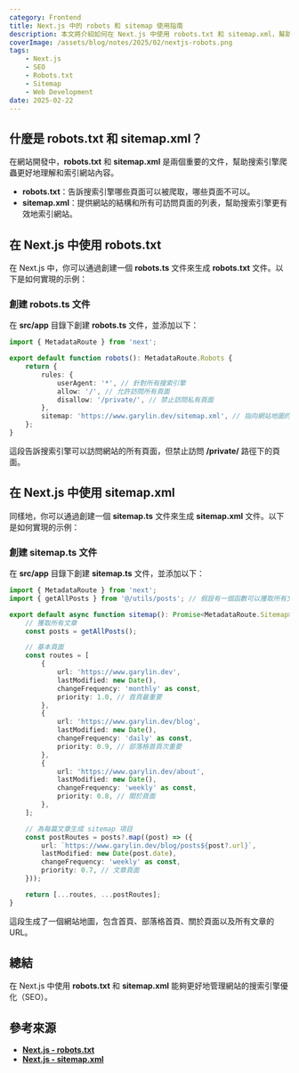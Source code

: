 ```yaml
---
category: Frontend
title: Next.js 中的 robots 和 sitemap 使用指南
description: 本文將介紹如何在 Next.js 中使用 robots.txt 和 sitemap.xml，幫助新手設置網站的搜索引擎爬蟲規則和網站地圖。
coverImage: /assets/blog/notes/2025/02/nextjs-robots.png
tags:
    - Next.js
    - SEO
    - Robots.txt
    - Sitemap
    - Web Development
date: 2025-02-22
---
```


## 什麼是 robots.txt 和 sitemap.xml？

在網站開發中，**robots.txt** 和 **sitemap.xml** 是兩個重要的文件，幫助搜索引擎爬蟲更好地理解和索引網站內容。

- **robots.txt**：告訴搜索引擎哪些頁面可以被爬取，哪些頁面不可以。
- **sitemap.xml**：提供網站的結構和所有可訪問頁面的列表，幫助搜索引擎更有效地索引網站。

## 在 Next.js 中使用 robots.txt

在 Next.js 中，你可以通過創建一個 **robots.ts** 文件來生成 **robots.txt** 文件。以下是如何實現的示例：

### 創建 robots.ts 文件

在 **src/app** 目錄下創建 **robots.ts** 文件，並添加以下：

```typescript title="src/app/robots.ts"
import { MetadataRoute } from 'next';

export default function robots(): MetadataRoute.Robots {
    return {
        rules: {
            userAgent: '*', // 針對所有搜索引擎
            allow: '/', // 允許訪問所有頁面
            disallow: '/private/', // 禁止訪問私有頁面
        },
        sitemap: 'https://www.garylin.dev/sitemap.xml', // 指向網站地圖的 URL
    };
}
```

這段告訴搜索引擎可以訪問網站的所有頁面，但禁止訪問 **/private/** 路徑下的頁面。

## 在 Next.js 中使用 sitemap.xml

同樣地，你可以通過創建一個 **sitemap.ts** 文件來生成 **sitemap.xml** 文件。以下是如何實現的示例：

### 創建 sitemap.ts 文件

在 **src/app** 目錄下創建 **sitemap.ts** 文件，並添加以下：

```typescript title="src/app/sitemap.ts"
import { MetadataRoute } from 'next';
import { getAllPosts } from '@/utils/posts'; // 假設有一個函數可以獲取所有文章

export default async function sitemap(): Promise<MetadataRoute.Sitemap> {
    // 獲取所有文章
    const posts = getAllPosts();

    // 基本頁面
    const routes = [
        {
            url: 'https://www.garylin.dev',
            lastModified: new Date(),
            changeFrequency: 'monthly' as const,
            priority: 1.0, // 首頁最重要
        },
        {
            url: 'https://www.garylin.dev/blog',
            lastModified: new Date(),
            changeFrequency: 'daily' as const,
            priority: 0.9, // 部落格首頁次重要
        },
        {
            url: 'https://www.garylin.dev/about',
            lastModified: new Date(),
            changeFrequency: 'weekly' as const,
            priority: 0.8, // 關於頁面
        },
    ];

    // 為每篇文章生成 sitemap 項目
    const postRoutes = posts?.map((post) => ({
        url: `https://www.garylin.dev/blog/posts${post?.url}`,
        lastModified: new Date(post.date),
        changeFrequency: 'weekly' as const,
        priority: 0.7, // 文章頁面
    }));

    return [...routes, ...postRoutes];
}
```

這段生成了一個網站地圖，包含首頁、部落格首頁、關於頁面以及所有文章的 URL。

## 總結

在 Next.js 中使用 **robots.txt** 和 **sitemap.xml** 能夠更好地管理網站的搜索引擎優化（SEO）。

## 參考來源

- **[Next.js - robots.txt](https://nextjs.org/docs/app/api-reference/file-conventions/metadata/robots)**
- **[Next.js - sitemap.xml](https://nextjs.org/docs/app/api-reference/file-conventions/metadata/sitemap)**
